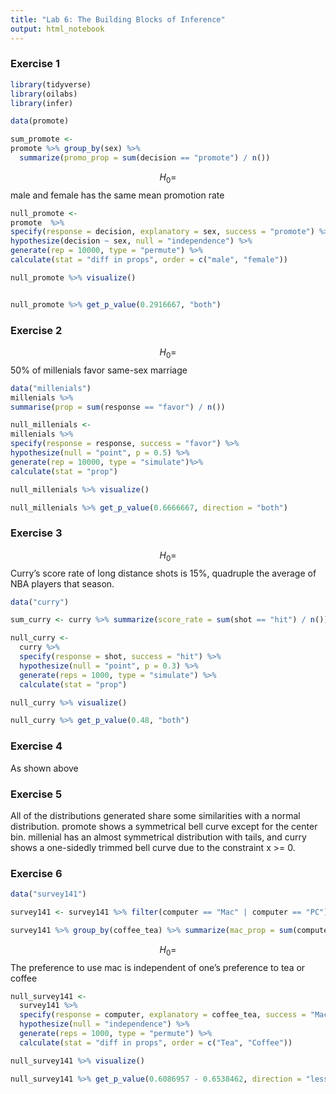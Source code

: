 ```yaml
---
title: "Lab 6: The Building Blocks of Inference"
output: html_notebook
---
```


### Exercise 1

```r
library(tidyverse)
library(oilabs)
library(infer)
```

```r
data(promote)

sum_promote <-
promote %>% group_by(sex) %>%
  summarize(promo_prop = sum(decision == "promote") / n())

```

$$H_0=$$ male and female has the same mean promotion rate

```r
null_promote <-
promote  %>% 
specify(response = decision, explanatory = sex, success = "promote") %>%
hypothesize(decision ~ sex, null = "independence") %>%
generate(rep = 10000, type = "permute") %>% 
calculate(stat = "diff in props", order = c("male", "female"))

null_promote %>% visualize()


null_promote %>% get_p_value(0.2916667, "both")
```

### Exercise 2
$$H_0=$$ 50% of millenials favor same-sex marriage

```r
data("millenials")
millenials %>% 
summarise(prop = sum(response == "favor") / n())
```
```r
null_millenials <-
millenials %>%
specify(response = response, success = "favor") %>%
hypothesize(null = "point", p = 0.5) %>%
generate(rep = 10000, type = "simulate")%>%
calculate(stat = "prop") 

null_millenials %>% visualize()

null_millenials %>% get_p_value(0.6666667, direction = "both")
```

### Exercise 3
$$H_0=$$ Curry's score rate of long distance shots is 15%, quadruple the average of NBA players that season.
```r
data("curry")

sum_curry <- curry %>% summarize(score_rate = sum(shot == "hit") / n())
```

```r
null_curry <-
  curry %>% 
  specify(response = shot, success = "hit") %>%
  hypothesize(null = "point", p = 0.3) %>%
  generate(reps = 1000, type = "simulate") %>%
  calculate(stat = "prop")

null_curry %>% visualize()

null_curry %>% get_p_value(0.48, "both")
```

### Exercise 4
As shown above

### Exercise 5
All of the distributions generated share some similarities with a normal distribution. promote shows a symmetrical bell curve except for the center bin. millenial has an almost symmetrical distribution with tails, and curry shows a one-sidedly trimmed bell curve due to the constraint x >= 0.

### Exercise 6
```r
data("survey141")

survey141 <- survey141 %>% filter(computer == "Mac" | computer == "PC")
```

```r
survey141 %>% group_by(coffee_tea) %>% summarize(mac_prop = sum(computer == "Mac") / n())
```
$$H_0=$$
The preference to use mac is independent of one's preference to tea or coffee
```r
null_survey141 <- 
  survey141 %>%
  specify(response = computer, explanatory = coffee_tea, success = "Mac") %>%
  hypothesize(null = "independence") %>%
  generate(reps = 1000, type = "permute") %>%
  calculate(stat = "diff in props", order = c("Tea", "Coffee"))

null_survey141 %>% visualize()

null_survey141 %>% get_p_value(0.6086957 - 0.6538462, direction = "less")
```

